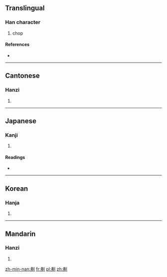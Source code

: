 ==Translingual==

===Han character===
{{Han char|rn=18|rad=刀|as=05|sn=7|four=5200<sub>0</sub>|canj=中弓中弓 (LNLN)}}

# chop

====References====
* {{Han ref|kx=0137.320|dkj=01910|dj=0309.230|hdz=10331.080|uh=521C|ud=21020|bh=CA6C|bd=51820}}

----

==Cantonese==

===Hanzi===
{{yue-hanzi|jyut=|y=fat1}}

# {{defn|lang=yue|sort=刀05}}

----

==Japanese==

===Kanji===
{{ja-kanji|grade=|rs=刀05}}

# {{defn|lang=ja|sort=刀05}}

====Readings====
* {{ja-readings|on=[[ふつ]] (futsu), [[ふち]] (fuchi)|kun=[[うつ]] (utsu), [[たつ]] (tatsu), [[さる]] (saru)}}

----

==Korean==

===Hanja===
{{ko-hanja|hangeul=불|rv=bul|mr=pul}}

# {{defn|lang=ko|sort=刀05}}

----

==Mandarin==

===Hanzi===
{{cmn-hanzi|pin=[[fú]] ([[fu2]]), [[páo]] ([[pao2]])|wg=fu<sup>2</sup>, p'ao<sup>2</sup>}}

# {{defn|lang=cmn|sort=刀05}}

[[zh-min-nan:刜]]
[[fr:刜]]
[[pl:刜]]
[[zh:刜]]